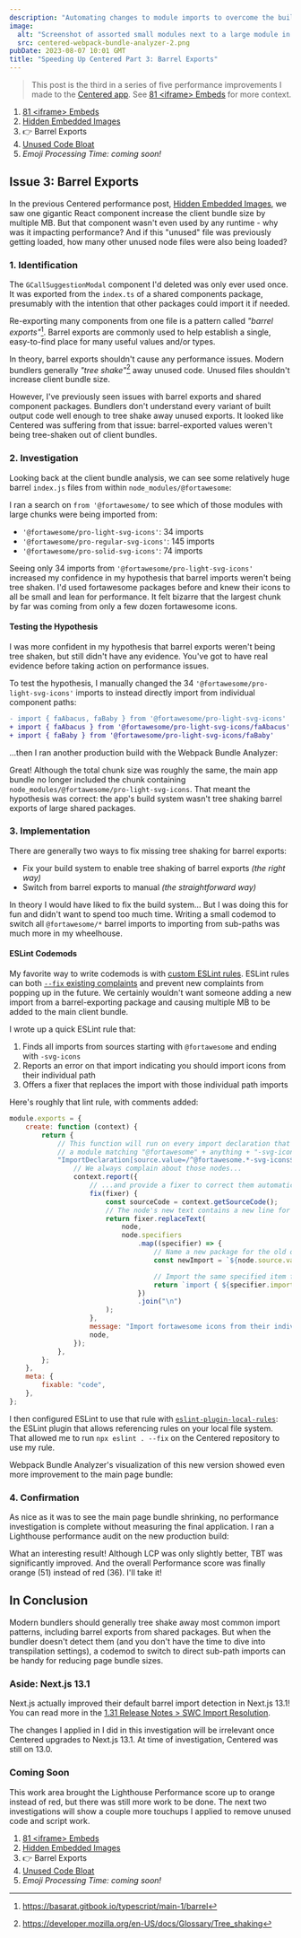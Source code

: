 ```yaml
---
description: "Automating changes to module imports to overcome the build system not correctly tree shaking barrel exports."
image:
  alt: "Screenshot of assorted small modules next to a large module in a Webpack Bundle Analyzer FoamTree visualization"
  src: centered-webpack-bundle-analyzer-2.png
pubDate: 2023-08-07 10:01 GMT
title: "Speeding Up Centered Part 3: Barrel Exports"
---
```



> This post is the third in a series of five performance improvements I made to the [Centered app](https://centered.app).
> See [81 &lt;iframe&gt; Embeds](./speeding-up-centered-part-1-81-iframe-embeds) for more context.

1. [81 &lt;iframe&gt; Embeds](./speeding-up-centered-part-1-81-iframe-embeds)
1. [Hidden Embedded Images](./speeding-up-centered-part-2-hidden-embedded-images)
1. 👉 Barrel Exports
1. [Unused Code Bloat](./speeding-up-centered-part-4-unused-code-bloat)
1. _Emoji Processing Time: coming soon!_

## Issue 3: Barrel Exports

In the previous Centered performance post, [Hidden Embedded Images](./speeding-up-centered-part-2-hidden-embedded-images), we saw one gigantic React component increase the client bundle size by multiple MB.
But that component wasn't even used by any runtime - why was it impacting performance?
And if this "unused" file was previously getting loaded, how many other unused node files were also being loaded?

<LabeledImage
	alt="Lighthouse performance report of 36 (in the red). 0.6 First Contentful Paint (green), 13.2 Largest Contentful Paint (red), 950ms Total Blocking Time (red), 0.044 Cumulative Layout Shift (green), 6.7s Speed Index (red)."
	note="Recap: the Lighthouse performance report after removing the hidden embedded image in the previous post."
	src={lighthousePerformanceOverviewBefore}
/>

### 1. Identification

The `GCallSuggestionModal` component I'd deleted was only ever used once.
It was exported from the `index.ts` of a shared components package, presumably with the intention that other packages could import it if needed.

Re-exporting many components from one file is a pattern called _"barrel exports"_[^1].
Barrel exports are commonly used to help establish a single, easy-to-find place for many useful values and/or types.

In theory, barrel exports shouldn't cause any performance issues.
Modern bundlers generally _"tree shake"_[^2] away unused code.
Unused files shouldn't increase client bundle size.

However, I've previously seen issues with barrel exports and shared component packages.
Bundlers don't understand every variant of built output code well enough to tree shake away unused exports.
It looked like Centered was suffering from that issue: barrel-exported values weren't being tree-shaken out of client bundles.

### 2. Investigation

Looking back at the client bundle analysis, we can see some relatively huge barrel `index.js` files from within `node_modules/@fortawesome`:

<LabeledImage
	alt="Webpack Bundle Analyzer gzipped output FoamTree visualization. Total chunk size is 7.28 MB, and the biggest chunk is pages/_app at 4.75 MB. By far the biggest chunks are large index.js files under node_modules/@fortawesome."
	note="Three giant index.js files from three separate fortawesome packages? That can't be right..."
	src={webpackBundleAnalyzerBefore}
/>

I ran a search on `from '@fortawesome/` to see which of those modules with large chunks were being imported from:

- `'@fortawesome/pro-light-svg-icons'`: 34 imports
- `'@fortawesome/pro-regular-svg-icons'`: 145 imports
- `'@fortawesome/pro-solid-svg-icons'`: 74 imports

Seeing only 34 imports from `'@fortawesome/pro-light-svg-icons'` increased my confidence in my hypothesis that barrel imports weren't being tree shaken.
I'd used fortawesome packages before and knew their icons to all be small and lean for performance.
It felt bizarre that the largest chunk by far was coming from only a few dozen fortawesome icons.

#### Testing the Hypothesis

I was more confident in my hypothesis that barrel exports weren't being tree shaken, but still didn't have any evidence.
You've got to have real evidence before taking action on performance issues.

To test the hypothesis, I manually changed the 34 `'@fortawesome/pro-light-svg-icons'` imports to instead directly import from individual component paths:

```diff
- import { faAbacus, faBaby } from '@fortawesome/pro-light-svg-icons'
+ import { faAbacus } from '@fortawesome/pro-light-svg-icons/faAbacus'
+ import { faBaby } from '@fortawesome/pro-light-svg-icons/faBaby'
```

...then I ran another production build with the Webpack Bundle Analyzer:

<LabeledImage
	alt="Webpack Bundle Analyzer gzipped output FoamTree visualization. Total chunk size is 7.29 MB, and the biggest chunk is pages/_app at 3.63 MB. Now only two fortawesome chunks are in the pages/_app bundle. A new light gray-blue colored chunk exists for @fortawesome/pro-light-svg-icons."
	note="Note the new light gray-blue chunk for pro-light-svg-icons. Interesting that it still exists, but is no longer in the main page bundle."
	src={webpackBundleAnalyzerAfterProLight}
/>

Great!
Although the total chunk size was roughly the same, the main app bundle no longer included the chunk containing `node_modules/@fortawesome/pro-light-svg-icons`.
That meant the hypothesis was correct: the app's build system wasn't tree shaking barrel exports of large shared packages.

### 3. Implementation

There are generally two ways to fix missing tree shaking for barrel exports:

- Fix your build system to enable tree shaking of barrel exports _(the right way)_
- Switch from barrel exports to manual _(the straightforward way)_

In theory I would have liked to fix the build system...
But I was doing this for fun and didn't want to spend too much time.
Writing a small codemod to switch all `@fortawesome/*` barrel imports to importing from sub-paths was much more in my wheelhouse.

#### ESLint Codemods

My favorite way to write codemods is with [custom ESLint rules](https://eslint.org/docs/latest/extend/custom-rules).
ESLint rules can both [`--fix` existing complaints](https://eslint.org/docs/latest/extend/custom-rules#applying-fixes) and prevent new complaints from popping up in the future.
We certainly wouldn't want someone adding a new import from a barrel-exporting package and causing multiple MB to be added to the main client bundle.

I wrote up a quick ESLint rule that:

1. Finds all imports from sources starting with `@fortawesome` and ending with `-svg-icons`
2. Reports an error on that import indicating you should import icons from their individual path
3. Offers a fixer that replaces the import with those individual path imports

Here's roughly that lint rule, with comments added:

```js
module.exports = {
	create: function (context) {
		return {
			// This function will run on every import declaration that imports from
			// a module matching "@fortawesome" + anything + "-svg-icons"
			"ImportDeclaration[source.value=/^@fortawesome.*-svg-icons$/]"(node) {
				// We always complain about those nodes...
				context.report({
					// ...and provide a fixer to correct them automatically
					fix(fixer) {
						const sourceCode = context.getSourceCode();
						// The node's new text contains a new line for each specifier (imported item)
						return fixer.replaceText(
							node,
							node.specifiers
								.map((specifier) => {
									// Name a new package for the old one + "/" + the specified name
									const newImport = `${node.source.value}/${specifier.imported.name}`;

									// Import the same specified item from the new package name
									return `import { ${specifier.imported.name} } from '${newImport}'`;
								})
								.join("\n")
						);
					},
					message: "Import fortawesome icons from their individual path.",
					node,
				});
			},
		};
	},
	meta: {
		fixable: "code",
	},
};
```

I then configured ESLint to use that rule with [`eslint-plugin-local-rules`](https://github.com/cletusw/eslint-plugin-local-rules): the ESLint plugin that allows referencing rules on your local file system.
That allowed me to run `npx eslint . --fix` on the Centered repository to use my rule.

Webpack Bundle Analyzer's visualization of this new version showed even more improvement to the main page bundle:

<LabeledImage
	alt="Webpack Bundle Analyzer gzipped output FoamTree visualization. Total chunk size is 7.31 MB, and the biggest chunk is pages/_app at 1.62 MB. All three node_modules/@fortawesome modules have been moved to separate chunks."
	note="1.62 MB for the main page bundle. That's starting to approach the realm of reasonable bundle sizing."
	src={webpackBundleAnalyzerAfterCodemod}
/>

### 4. Confirmation

As nice as it was to see the main page bundle shrinking, no performance investigation is complete without measuring the final application.
I ran a Lighthouse performance audit on the new production build:

<LabeledImage
	alt="Lighthouse performance report of 51 (in the orange). 0.6 First Contentful Paint (green), 12.1 Largest Contentful Paint (red), 350ms Total Blocking Time (orange), 0.035 Cumulative Layout Shift (green), 5.4s Speed Index (red)."
	note="LCP only shrunk by a second, but total blocking time was a third of its previous 950ms."
	src={lighthousePerformanceOverviewAfter}
/>

What an interesting result!
Although LCP was only slightly better, TBT was significantly improved.
And the overall Performance score was finally orange (51) instead of red (36).
I'll take it!

## In Conclusion

Modern bundlers should generally tree shake away most common import patterns, including barrel exports from shared packages.
But when the bundler doesn't detect them (and you don't have the time to dive into transpilation settings), a codemod to switch to direct sub-path imports can be handy for reducing page bundle sizes.

### Aside: Next.js 13.1

Next.js actually improved their default barrel import detection in Next.js 13.1!
You can read more in the [1.31 Release Notes > SWC Import Resolution](https://nextjs.org/blog/next-13-1#import-resolution-for-smaller-bundles).

The changes I applied in I did in this investigation will be irrelevant once Centered upgrades to Next.js 13.1.
At time of investigation, Centered was still on 13.0.

### Coming Soon

This work area brought the Lighthouse Performance score up to orange instead of red, but there was still more work to be done.
The next two investigations will show a couple more touchups I applied to remove unused code and script work.

1. [81 &lt;iframe&gt; Embeds](./speeding-up-centered-part-1-81-iframe-embeds)
1. [Hidden Embedded Images](./speeding-up-centered-part-2-hidden-embedded-images)
1. 👉 Barrel Exports
1. [Unused Code Bloat](./speeding-up-centered-part-4-unused-code-bloat)
1. _Emoji Processing Time: coming soon!_

[^1]: https://basarat.gitbook.io/typescript/main-1/barrel
[^2]: https://developer.mozilla.org/en-US/docs/Glossary/Tree_shaking
